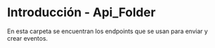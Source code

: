 # Introducción - Api_Folder

En esta carpeta se encuentran los endpoints que se usan para enviar y crear eventos.
